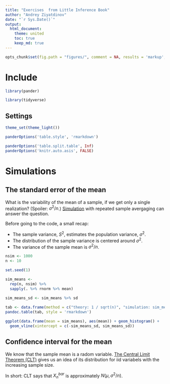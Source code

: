 ```yaml
---
title: "Exercises  from Little Inference Book"
author: "Andrey Ziyatdinov"
date: "`r Sys.Date()`"
output:
  html_document:
    theme: united
    toc: true
    keep_md: true
---
```


```r
opts_chunk$set(fig.path = "figures/", comment = NA, results = 'markup', tidy = F, message = F, warning = F, echo = T, cache = TRUE)
```

# Include

```r
library(pander)

library(tidyverse)
```

## Settings


```r
theme_set(theme_light())

panderOptions('table.style', 'rmarkdown')

panderOptions('table.split.table', Inf)
panderOptions('knitr.auto.asis', FALSE)
```

# Simulations

## The standard error of the mean

What is the variability of the mean of a sample, if we get only a single realization?
(Spoiler: $\sigma^2 / n$.)
[Simulation](https://leanpub.com/LittleInferenceBook/read#leanpub-auto-simulation-example-1-standard-normals)
with repeated sample avergaging can answer the question.

Before going to the code, a small recap:

* The sample variance, $S^2$, estimates the population variance, $\sigma^2$.
* The distribution of the sample variance is centered around $\sigma^2$.
* The variance of the sample mean is $\sigma^2 / n$.

```r
nsim <- 1000
n <- 10

set.seed(1)

sim_means <- 
  rep(n, nsim) %>%
  sapply(. %>% rnorm %>% mean)
  
sim_means_sd <- sim_means %>% sd
```

```r
tab <- data.frame(method = c("theory: 1 / sqrt(n)", "simulation: sim_means_sd"), sd = c( 1/sqrt(n), sim_means_sd))
pandoc.table(tab, style = 'rmarkdown')
```

```r
ggplot(data.frame(mean = sim_means), aes(mean)) + geom_histogram() + 
  geom_vline(xintercept = c(-sim_means_sd, sim_means_sd)) 
``` 
 
## Confidence interval for the mean

We know that the sample mean is a radom variable.
[The Central Limit Theorem (CLT)](https://leanpub.com/LittleInferenceBook/read#leanpub-auto-the-central-limit-theorem) gives us an idea of its distribution for iid variabels with the increasing sample size.

In short: CLT says that $X^{bar}_n$ is approximately $N(\mu, \sigma^2 / n)$.


